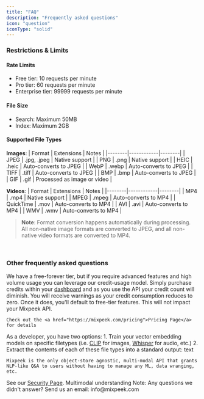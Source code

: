 ```yaml
---
title: "FAQ"
description: "Frequently asked questions"
icon: "question"
iconType: "solid"
---
```


### Restrictions & Limits

#### Rate Limits

- Free tier: 10 requests per minute
- Pro tier: 60 requests per minute
- Enterprise tier: 99999 requests per minute

#### File Size

- Search: Maximum 50MB
- Index: Maximum 2GB

#### Supported File Types

**Images**:
| Format | Extensions | Notes |
|--------|------------|--------|
| JPEG | .jpg, .jpeg | Native support |
| PNG | .png | Native support |
| HEIC | .heic | Auto-converts to JPEG |
| WebP | .webp | Auto-converts to JPEG |
| TIFF | .tiff | Auto-converts to JPEG |
| BMP | .bmp | Auto-converts to JPEG |
| GIF | .gif | Processed as image or video |

**Videos**:
| Format | Extensions | Notes |
|--------|------------|--------|
| MP4 | .mp4 | Native support |
| MPEG | .mpeg | Auto-converts to MP4 |
| QuickTime | .mov | Auto-converts to MP4 |
| AVI | .avi | Auto-converts to MP4 |
| WMV | .wmv | Auto-converts to MP4 |

> **Note**: Format conversion happens automatically during processing. All non-native image formats are converted to JPEG, and all non-native video formats are converted to MP4.

<br />

### Other frequently asked questions

<Accordion title="How much does it cost?">
    We have a free-forever tier, but if you require advanced features and high volume usage you can leverage our credit-usage model. Simply purchase credits within your <a href="https://dash.mixpeek.com">dashboard</a> and as you use the API your credit count will diminish. You will receive warnings as your credit consumption reduces to zero. Once it does, you'll default to free-tier features. This will not impact your Mixpeek API.

    Check out the <a href="https://mixpeek.com/pricing">Pricing Page</a> for details

</Accordion>

<Accordion title="How does Mixpeek compare to alternatives?">
    As a developer, you have two options:
        1. Train your vector embedding models on specific filetypes (i.e. <a href="https://github.com/openai/CLIP">CLIP</a> for images, <a href="https://github.com/openai/whisper">Whisper</a> for audio, etc.)
        2. Extract the contents of each of these file types into a standard output: text

    Mixpeek is the only object-store agnostic, multi-modal API that grants NLP-like Q&A to users without having to manage any ML, data wranging, etc.

</Accordion>

<Accordion title="How secure is Mixpeek?">
  See our <a href="https://mixpeek.com/security">Security Page</a>.
</Accordion>

<Accordion title="What is the vision for Mixpeek?">
  Multimodal understanding
</Accordion>

<Warning>
  Note: Any questions we didn't answer? Send us an email: info@mixpeek.com
</Warning>
